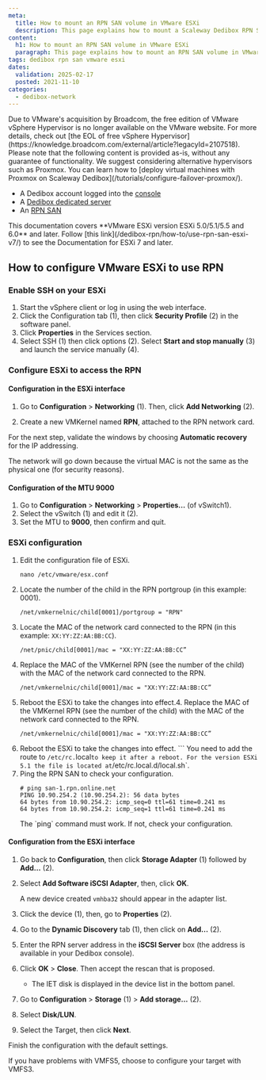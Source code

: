 ```yaml
---
meta:
  title: How to mount an RPN SAN volume in VMware ESXi
  description: This page explains how to mount a Scaleway Dedibox RPN SAN volume in VMware ESXi
content:
  h1: How to mount an RPN SAN volume in VMware ESXi
  paragraph: This page explains how to mount an RPN SAN volume in VMware ESXi
tags: dedibox rpn san vmware esxi
dates:
  validation: 2025-02-17
  posted: 2021-11-10
categories:
  - dedibox-network
---
```



<Message type="important">
  Due to VMware's acquisition by Broadcom, the free edition of VMware vSphere Hypervisor is no longer available on the VMware website. For more details, check out [the EOL of free vSphere Hypervisor](https://knowledge.broadcom.com/external/article?legacyId=2107518). Please note that the following content is provided as-is, without any guarantee of functionality.
We suggest considering alternative hypervisors such as Proxmox. You can learn how to [deploy virtual machines with Proxmox on Scaleway Dedibox](/tutorials/configure-failover-proxmox/).
</Message>

<Macro id="requirements" />

- A Dedibox account logged into the [console](https://console.online.net)
- A [Dedibox dedicated server](https://www.scaleway.com/en/dedibox)
- An [RPN SAN](https://www.scaleway.com/en/dedibox/storage/)

<Message type="important">
  This documentation covers **VMware ESXi version ESXi 5.0/5.1/5.5 and 6.0** and later. Follow [this link](/dedibox-rpn/how-to/use-rpn-san-esxi-v7/) to see the Documentation for ESXi 7 and later.
</Message>

## How to configure VMware ESXi to use RPN

### Enable SSH on your ESXi

1. Start the vSphere client or log in using the web interface.
2. Click the Configuration tab (1), then click **Security Profile** (2) in the software panel.
    <Lightbox src={image} />
3. Click **Properties** in the Services section.
    <Lightbox src={image2} />
4. Select SSH (1) then click options (2). Select **Start and stop manually** (3) and launch the service manually (4).
    <Lightbox src={image3} />

### Configure ESXi to access the RPN

#### Configuration in the ESXi interface

1. Go to **Configuration** > **Networking** (1). Then, click **Add Networking** (2).
    <Lightbox src={image4} />
2. Create a new VMKernel named **RPN**, attached to the RPN network card.
    <Lightbox src={image5} />

    <Lightbox src={image6} />

For the next step, validate the windows by choosing **Automatic recovery** for the IP addressing.

<Message type="important">
  The network will go down because the virtual MAC is not the same as the physical one (for security reasons).
</Message>

#### Configuration of the MTU 9000

1. Go to **Configuration** > **Networking** > **Properties...** (of vSwitch1).
    <Lightbox src={image7} />
2. Select the vSwitch (1) and edit it (2).
    <Lightbox src={image8} />
3. Set the MTU to **9000**, then confirm and quit.
    <Lightbox src={image9} />

### ESXi configuration

1. Edit the configuration file of ESXi.
    ```
    nano /etc/vmware/esx.conf
    ```
2. Locate the number of the child in the RPN portgroup (in this example: 0001).
    ```
    /net/vmkernelnic/child[0001]/portgroup = "RPN"
    ```
3. Locate the MAC of the network card connected to the RPN (in this example: `XX:YY:ZZ:AA:BB:CC`).
    ```
    /net/pnic/child[0001]/mac = "XX:YY:ZZ:AA:BB:CC”
    ```
4. Replace the MAC of the VMKernel RPN (see the number of the child) with the MAC of the network card connected to the RPN.
    ```
    /net/vmkernelnic/child[0001]/mac = "XX:YY:ZZ:AA:BB:CC”
    ```
5. Reboot the ESXi to take the changes into effect.4. Replace the MAC of the VMKernel RPN (see the number of the child) with the MAC of the network card connected to the RPN.
    ```
    /net/vmkernelnic/child[0001]/mac = "XX:YY:ZZ:AA:BB:CC”
    ```
5. Reboot the ESXi to take the changes into effect.  ```
    <Message type="important">
      You need to add the route to `/etc/rc.`local` to keep it after a reboot.
      For the version ESXi 5.1 the file is located at `/etc/rc.local.d/local.sh`.
    </Message>
7. Ping the RPN SAN to check your configuration.
    ```
    # ping san-1.rpn.online.net
    PING 10.90.254.2 (10.90.254.2): 56 data bytes
    64 bytes from 10.90.254.2: icmp_seq=0 ttl=61 time=0.241 ms
    64 bytes from 10.90.254.2: icmp_seq=1 ttl=61 time=0.241 ms
    ```
    <Message type="important">
      The `ping` command must work. If not, check your configuration.
    </Message>

#### Configuration from the ESXi interface

1. Go back to **Configuration**, then click **Storage Adapter** (1) followed by **Add...** (2).
    <Lightbox src={image10} />
2. Select **Add Software iSCSI Adapter**, then, click **OK**.
    <Lightbox src={image11} />

    A new device created `vmhba32` should appear in the adapter list.
3. Click the device (1), then, go to **Properties** (2).
    <Lightbox src={image12} />
4. Go to the **Dynamic Discovery** tab (1), then click on **Add...** (2).
    <Lightbox src={image13} />
5. Enter the RPN server address in the **iSCSI Server** box (the address is available in your Dedibox console).
    <Lightbox src={image14} />
6. Click **OK** > **Close**. Then accept the rescan that is proposed.
    <Lightbox src={image15} />
    * The IET disk is displayed in the device list in the bottom panel.
7. Go to **Configuration** > **Storage** (1) > **Add storage...** (2).
    <Lightbox src={image16} />
8. Select **Disk/LUN**.
    <Lightbox src={image17} />
9. Select the Target, then click **Next**.
    <Lightbox src={image18} />

Finish the configuration with the default settings.

<Message type="tip">
  If you have problems with VMFS5, choose to configure your target with VMFS3.
</Message>


